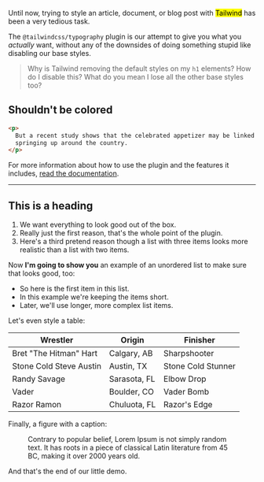 <p className="lead">
  Until now, trying to style an article, document, or blog post with <mark>Tailwind</mark> has been a very
  tedious task.
</p>

The `@tailwindcss/typography` plugin is our attempt to give you what you _actually_ want, without any of the downsides of doing something stupid like disabling our base styles.

> Why is Tailwind removing the default styles on my `h1` elements? How do I disable this? What do you mean I lose all the other base styles too?

<div className="not-prose">
  <h2>Shouldn't be colored</h2>
</div>

```html
<p>
  But a recent study shows that the celebrated appetizer may be linked to a series of rabies cases
  springing up around the country.
</p>
```

For more information about how to use the plugin and the features it includes, [read the documentation](https://github.com/tailwindcss/typography/blob/master/README.md).

---

## This is a heading

1. We want everything to look good out of the box.
2. Really just the first reason, that's the whole point of the plugin.
3. Here's a third pretend reason though a list with three items looks more realistic than a list with two items.

Now **I'm going to show you** an example of an unordered list to make sure that looks good, too:

- So here is the first item in this list.
- In this example we're keeping the items short.
- Later, we'll use longer, more complex list items.

Let's even style a table:

| Wrestler                | Origin       | Finisher           |
| ----------------------- | ------------ | ------------------ |
| Bret "The Hitman" Hart  | Calgary, AB  | Sharpshooter       |
| Stone Cold Steve Austin | Austin, TX   | Stone Cold Stunner |
| Randy Savage            | Sarasota, FL | Elbow Drop         |
| Vader                   | Boulder, CO  | Vader Bomb         |
| Razor Ramon             | Chuluota, FL | Razor's Edge       |

Finally, a figure with a caption:

<figure>
  <img
    src="https://images.unsplash.com/photo-1556740758-90de374c12ad?ixlib=rb-1.2.1&ixid=eyJhcHBfaWQiOjEyMDd9&auto=format&fit=crop&w=1000&h=500&q=80"
    alt=""
  />
  <figcaption>
    Contrary to popular belief, Lorem Ipsum is not simply random text. It has roots in a piece of
    classical Latin literature from 45 BC, making it over 2000 years old.
  </figcaption>
</figure>

And that's the end of our little demo.
